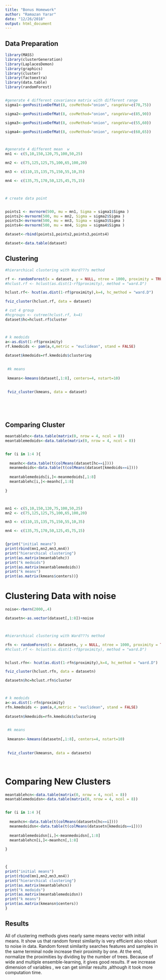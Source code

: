 ```yaml
---
title: "Bonus Homework"
author: "Ramazan Yarar"
date: "12/26/2018"
output: html_document
---
```



## Data Preparation

```r

library(MASS)
library(clusterGeneration)
library(LaplacesDemon)
library(graphics)
library(cluster)
library(factoextra)
library(data.table)
library(randomForest)


#generate 4 different covariance matrix with different range
sigma1<-genPositiveDefMat(8, covMethod="onion", rangeVar=c(70,75))

sigma2<-genPositiveDefMat(8, covMethod="onion", rangeVar=c(85,90))

sigma3<-genPositiveDefMat(8, covMethod="onion", rangeVar=c(55,60))

sigma4<-genPositiveDefMat(8, covMethod="onion", rangeVar=c(60,65))



#generate 4 different mean  w
mn1 <- c(5,10,150,120,75,100,50,25)

mn2 <- c(75,125,125,75,100,65,100,20)

mn3 <- c(110,15,135,75,150,55,10,35)

mn4 <- c(135,75,170,50,125,45,75,15)



# create data point


points1 <- mvrnorm(500, mu = mn1, Sigma = sigma1$Sigma )
points2<-mvrnorm(500, mu = mn2, Sigma = sigma2$Sigma )
points3<-mvrnorm(500, mu = mn3, Sigma = sigma3$Sigma )
points4<-mvrnorm(500, mu = mn4, Sigma = sigma4$Sigma )

dataset<-rbind(points1,points2,points3,points4)

dataset<-data.table(dataset)

```



## Clustering 


```r



#hierarchical clustering with Ward???s method

rf <- randomForest(x = dataset, y = NULL, ntree = 1000, proximity = TRUE, oob.prox = TRUE)
#hclust.rf <- hclust(as.dist(1-rf$proximity), method = "ward.D")

hclust.rf<- hcut(as.dist(1-rf$proximity),k=4, hc_method = "ward.D")

fviz_cluster(hclust.rf, data = dataset)

# cut 4 group
#hcgroups <- cutree(hclust.rf, k=4)
dataset$hc=hclust.rf$cluster



# k medoids
a<-as.dist(1-rf$proximity)
rf.kmedoids <- pam(a,4,metric = "euclidean", stand = FALSE)
                   
dataset$kmedoids=rf.kmedoids$clustering

 
 #k means
 
 kmeans<-kmeans(dataset[,1:8], centers=4, nstart=10)
                   
 
 fviz_cluster(kmeans, data = dataset)






```





## Comparing Cluster



```r

meantablehc<-data.table(matrix(0, nrow = 4, ncol = 8))
meantablemedoids<-data.table(matrix(0, nrow = 4, ncol = 8))


for (i in 1:4 ){
  
  meanhc<-data.table(t(colMeans(dataset[hc==i])))
  meanmedoids<-data.table(t(colMeans(dataset[kmedoids==i])))
  
  meantablemedoids[i,]<-meanmedoids[,1:8]
  meantablehc[i,]<-meanhc[,1:8]
  
}



mn1 <- c(5,10,150,120,75,100,50,25)
mn2 <- c(75,125,125,75,100,65,100,20)

mn3 <- c(110,15,135,75,150,55,10,35)

mn4 <- c(135,75,170,50,125,45,75,15)


{print("initial means")
print(rbind(mn1,mn2,mn3,mn4))
print("hierarchical clustering")
print(as.matrix(meantablehc))
print("k medoids")
print(as.matrix(meantablemedoids))
print("k means")
print(as.matrix(kmeans$centers))}

```


# Clustering Data with noise



```r


noise<-rbern(2000,.4)

datasetn<-as.vector(dataset[,1:8])+noise



#hierarchical clustering with Ward???s method

rfn <- randomForest(x = datasetn, y = NULL, ntree = 1000, proximity = TRUE, oob.prox = TRUE)
#hclust.rf <- hclust(as.dist(1-rf$proximity), method = "ward.D")


hclust.rfn<- hcut(as.dist(1-rfn$proximity),k=4, hc_method = "ward.D")

fviz_cluster(hclust.rfn, data = datasetn)

datasetn$hc=hclust.rfn$cluster



# k medoids
a<-as.dist(1-rfn$proximity)
rfn.kmedoids <- pam(a,4,metric = "euclidean", stand = FALSE)
                   
datasetn$kmedoids=rfn.kmedoids$clustering

 
 #k means
 
 kmeansn<-kmeans(datasetn[,1:8], centers=4, nstart=10) 
                   
 
 fviz_cluster(kmeansn, data = datasetn)




```




# Comparing New Clusters


```r
meantablehcn<-data.table(matrix(0, nrow = 4, ncol = 8))
meantablemedoidsn<-data.table(matrix(0, nrow = 4, ncol = 8))


for (i in 1:4 ){
  
  meanhcn<-data.table(t(colMeans(datasetn[hc==i])))
  meanmedoidsn<-data.table(t(colMeans(datasetn[kmedoids==i])))
  
  meantablemedoidsn[i,]<-meanmedoidsn[,1:8]
  meantablehcn[i,]<-meanhcn[,1:8]
  
}



{
print("initial means")
print(rbind(mn1,mn2,mn3,mn4))
print("hierarchical clustering")
print(as.matrix(meantablehcn))
print("k medoids")
print(as.matrix(meantablemedoidsn))
print("k means")
print(as.matrix(kmeansn$centers))
}
```




## Results 

All of clustering methods gives nearly same means vector with initial means. It show us that random forest similarity  is very efficient also robust to noise in data. Random forest similarity searches features and samples in the same terminal node increase their proximity by one. At the end, normalize the proximities by dividing by the number of trees. Because of wide and  multiple ensemble-learning, it gives good results. If we increase dimension of variables , we can get similar results ,although it took more  computation time. 




